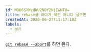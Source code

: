 ```yaml
---
id: MDU6SXNzdWU2NDY2NjIwNTU=
title: rebase를 하다가 이건 아니다 싶으면
createdAt: 2020-06-27T11:17:18Z
labels:
  - git
---
```


[`git rebase --abort`](https://git-scm.com/docs/git-rebase#Documentation/git-rebase.txt---abort)를 하면 된다.
